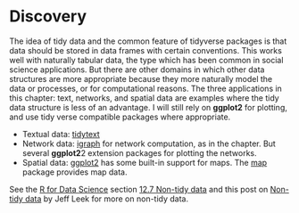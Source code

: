 # Discovery

The idea of tidy data and the common feature of tidyverse packages is that data should be stored in data frames with certain conventions.
This works well with naturally tabular data, the type which has been common in social science applications.
But there are other domains in which other data structures are more appropriate because they more naturally model the data or processes, or for computational reasons.
The three applications in this chapter: text, networks, and spatial data are examples where the tidy data structure is less of an advantage.
I will still rely on **ggplot2** for plotting, and use tidy verse compatible packages where appropriate.

- Textual data: [tidytext](https://cran.r-project.org/package=tidytext)
- Network data: [igraph](https://cran.r-project.org/package=igraph) for network computation, as in the chapter. But several **ggplot2**2 extension packages for plotting the networks.
- Spatial data: [ggplot2](https://cran.r-project.org/package=ggplot2) has some built-in support for maps. The [map](https://cran.r-project.org/package=map) package provides map data.

See the [R for Data Science](http://r4ds.had.co.nz/) section [12.7 Non-tidy data](http://r4ds.had.co.nz/tidy-data.html#non-tidy-data) and this post on [Non-tidy data](http://simplystatistics.org/2016/02/17/non-tidy-data/) by Jeff Leek for more on non-tidy data.
